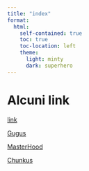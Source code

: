 ```yaml
---
title: "index"
format: 
  html:
    self-contained: true
    toc: true                 
    toc-location: left      
    theme:
      light: minty 
      dark: superhero
---
```


# Alcuni link

[link](FirstQuartoFile.html)

[Gugus](GugusTrilogyFile.html)

[MasterHood](Dumb3.html)

[Chunkus](ChunksStuff.html)

